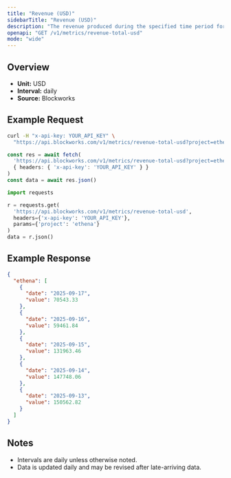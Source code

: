 ```yaml
---
title: "Revenue (USD)"
sidebarTitle: "Revenue (USD)"
description: "The revenue produced during the specified time period for given project."
openapi: "GET /v1/metrics/revenue-total-usd"
mode: "wide"
---
```


## Overview

- **Unit:** USD
- **Interval:** daily
- **Source:** Blockworks

## Example Request

<CodeGroup>

```bash cURL
curl -H "x-api-key: YOUR_API_KEY" \
  "https://api.blockworks.com/v1/metrics/revenue-total-usd?project=ethena"
```

```typescript TypeScript
const res = await fetch(
  'https://api.blockworks.com/v1/metrics/revenue-total-usd?project=ethena',
  { headers: { 'x-api-key': 'YOUR_API_KEY' } }
)
const data = await res.json()
```

```python Python
import requests

r = requests.get(
  'https://api.blockworks.com/v1/metrics/revenue-total-usd',
  headers={'x-api-key': 'YOUR_API_KEY'},
  params={'project': 'ethena'}
)
data = r.json()
```

</CodeGroup>

## Example Response

```json
{
  "ethena": [
    {
      "date": "2025-09-17",
      "value": 70543.33
    },
    {
      "date": "2025-09-16",
      "value": 59461.84
    },
    {
      "date": "2025-09-15",
      "value": 131963.46
    },
    {
      "date": "2025-09-14",
      "value": 147748.06
    },
    {
      "date": "2025-09-13",
      "value": 150562.82
    }
  ]
}
```

## Notes
- Intervals are daily unless otherwise noted.
- Data is updated daily and may be revised after late-arriving data.